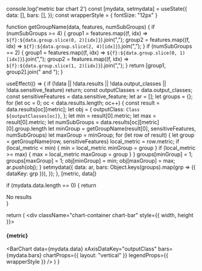 
  console.log('metric bar chart 2')
  const [mydata, setmydata] = useState({
    data: [],
    bars: [],
  });
  const wrapperStyle = {
    fontSize: "12px"
  }

  function getGroupName(data, features, numSubGroups) {
    if (numSubGroups >= 4) {
      group1 = features.map((f, idx) => `${f}:${data.group.slice(0, 2)[idx]}`).join(",");
      group2 = features.map((f, idx) => `${f}:${data.group.slice(2, 4)[idx]}`).join(",");
    }
    if (numSubGroups == 2) {
      group1 = features.map((f, idx) => `${f}:${data.group.slice(0, 1)[idx]}`).join(",");
      group2 = features.map((f, idx) => `${f}:${data.group.slice(1, 2)[idx]}`).join(",");
    }
    return [group1, group2].join(" and ");
  }
  
  useEffect(() => {
    if (!data || !data.results || !data.output_classes || !data.sensitive_feature)
      return;
    const outputClasses = data.output_classes;
    const sensitiveFeatures = data.sensitive_feature;
    let ar = [];
    let groups = {};
    for (let oc = 0; oc < data.results.length; oc++) {
      const result = data.results[oc][metric];
      let obj = {
        outputClass: `Class ${outputClasses[oc]}`,
      };
      let min = result[0].metric;
      let max = result[0].metric;
      let numSubGroups = data.results[oc][metric][0].group.length
      let minGroup = getGroupName(result[0], sensitiveFeatures, numSubGroups)
      let maxGroup = minGroup;
      for (let row of result) {
        let group = getGroupName(row, sensitiveFeatures)
        local_metric = row.metric;
        if (local_metric < min) {
          min = local_metric
          minGroup = group
        }
        if (local_metric >= max) {
          max = local_metric
          maxGroup = group
        }
      }
      groups[minGroup] = 1;
      groups[maxGroup] = 1;
      obj[minGroup] = min;
      obj[maxGroup] = max;
      ar.push(obj);
    }
    setmydata({
      data: ar,
      bars: Object.keys(groups).map(grp => ({ dataKey: grp })),
    });
  }, [metric, data])

  if (mydata.data.length == 0) {
    return <div>No results</div>
  }

  return (
    <div className="chart-container chart-bar" style={{ width, height }}>
      <h4>{metric}</h4>
      <BarChart
        data={mydata.data}
        xAxisDataKey="outputClass"
        bars={mydata.bars}
        chartProps={{ layout: "vertical" }}
        legendProps={{ wrapperStyle }}
      />
    </div>
  )
}